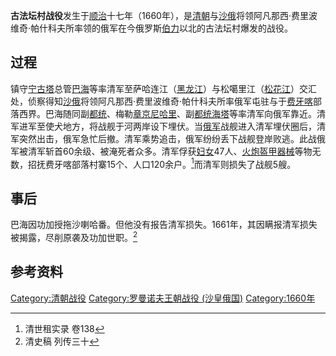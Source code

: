 '''古法坛村战役'''发生于[[顺治|顺治]]十七年（1660年），是[[清朝|清朝]]与[[沙俄|沙俄]]将领阿凡那西·费里波维奇·帕什科夫所率领的俄军在今俄罗斯[[伯力|伯力]]以北的古法坛村爆发的战役。
== 过程 ==
镇守[[宁古塔|宁古塔]]总管[[巴海|巴海]]等率清军至萨哈连江（[[黑龙江|黑龙江]]）与松噶里江（[[松花江|松花江]]）交汇处，侦察得知[[沙俄|沙俄]]将领阿凡那西·费里波维奇·帕什科夫所率俄军屯驻与于[[费牙喀|费牙喀]]部落西界。巴海随同副[[都统|都统]]、梅勒[[章京|章京]][[尼哈里|尼哈里]]、副[[都统|都统]][[海塔|海塔]]等率清军向俄军靠近。清军进军至使犬地方，将战舰于河两岸设下埋伏。当[[沙俄|俄军]]战舰进入清军埋伏圈后，清军突然出击，俄军急忙后撤。清军乘势追击，俄军纷纷丢下战舰登岸败逃。此战俄军被清军斩首60余级、被淹死者众多。清军俘获[[妇女|妇女]]47人、[[火炮|火炮]][[盔甲|盔甲]][[器械|器械]]等物无数，招抚费牙喀部落村寨15个、人口120余户。<ref>清世租实录 卷138</ref>而清军则损失了战舰5艘。
== 事后 ==
巴海因功加授拖沙喇哈番。但他没有报告清军损失。1661年，其因瞒报清军损失被揭露，尽削原袭及功加世职。<ref>清史稿 列传三十</ref>

== 参考资料 ==
{{Reflist}}

[[Category:清朝战役|Category:清朝战役]]
[[Category:罗曼诺夫王朝战役_(沙皇俄国)|Category:罗曼诺夫王朝战役 (沙皇俄国)]]
[[Category:1660年|Category:1660年]]